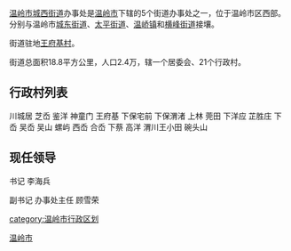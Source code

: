 [[温岭市|温岭市]][[城西街道|城西街道]]办事处是[[温岭市|温岭市]]下辖的5个街道办事处之一，位于温岭市区西部。分别与温岭市[[城东街道|城东街道]]、[[太平街道|太平街道]]、[[温峤镇|温峤镇]]和[[横峰街道|横峰街道]]接壤。

街道驻地[[王府基村|王府基村]]。

街道总面积18.8平方公里，人口2.4万，辖一个居委会、21个行政村。

== 行政村列表 ==

川城居 芝岙 鉴洋 神童门 王府基 下保宅前 下保渭渚 上林 莞田 下洋应 芷胜庄 下岙 吴岙 吴山 螺屿 西岙 合岙 下蔡 高洋 渭川王小田 碗头山

== 现任领导 ==

书记 李海兵 

副书记 办事处主任 顾雪荣

{{温岭市行政区划}}
[[category:温岭市行政区划|category:温岭市行政区划]]
[[Category:台州市街道_(行政区划)|温岭市]]